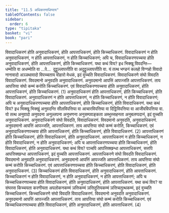 ```yaml
---
title: "11.5 अधिकरणाधिप्पाय"
tableOfContents: false
sidebar:
  order: 6
type: "tipitaka"
basket: "vi"
book: "pari"
---
```



<DynamicBreadcrumb />

<Division number="348" book="pari">

<Paragraph number="1730" book="pari">
विवादाधिकरणं होति अनुवादाधिकरणं, होति आपत्ताधिकरणं, होति किच्चाधिकरणं. विवादाधिकरणं न होति अनुवादाधिकरणं, न होति आपत्ताधिकरणं, न होति किच्चाधिकरणं; अपि च, विवादाधिकरणपच्चया होति अनुवादाधिकरणं, होति आपत्ताधिकरणं, होति किच्चाधिकरणं. यथा कथं विय? इध भिक्खू विवदन्ति—  धम्मोति वा अधम्मोति वा …पे…  दुट्ठुल्लापत्तीति वा अदुट्ठुल्लापत्तीति वा. यं तत्थ भण्डनं कलहो विग्गहो विवादो नानावादो अञ्ञथावादो विपच्चताय वोहारो मेधकं, इदं वुच्चति विवादाधिकरणं. विवादाधिकरणे संघो विवदति विवादाधिकरणं. विवदमानो अनुवदति अनुवादाधिकरणं. अनुवदमानो आपत्तिं आपज्जति आपत्ताधिकरणं. ताय आपत्तिया संघो कम्मं करोति किच्चाधिकरणं. एवं विवादाधिकरणपच्चया होति अनुवादाधिकरणं, होति आपत्ताधिकरणं, होति किच्चाधिकरणं. (1)
</Paragraph>

<Paragraph number="1731" book="pari">
अनुवादाधिकरणं होति आपत्ताधिकरणं, होति किच्चाधिकरणं, होति विवादाधिकरणं. अनुवादाधिकरणं न होति आपत्ताधिकरणं, न होति किच्चाधिकरणं, न होति विवादाधिकरणं; अपि च अनुवादाधिकरणपच्चया होति आपत्ताधिकरणं, होति किच्चाधिकरणं, होति विवादाधिकरणं. यथा कथं विय? इध भिक्खू भिक्खुं अनुवदन्ति सीलविपत्तिया वा आचारविपत्तिया वा दिट्ठिविपत्तिया वा आजीवविपत्तिया वा. यो तत्थ अनुवादो अनुवदना अनुल्लपना अनुभणना अनुसम्पवङ्कता अब्भुस्सहनता अनुबलप्पदानं, इदं वुच्चति अनुवादाधिकरणं. अनुवादाधिकरणे संघो विवदति, विवादाधिकरणं. विवदमानो अनुवदति, अनुवादाधिकरणं. अनुवदमानो आपत्तिं आपज्जति, आपत्ताधिकरणं. ताय आपत्तिया संघो कम्मं करोति, किच्चाधिकरणं. एवं अनुवादाधिकरणपच्चया होति आपत्ताधिकरणं, होति किच्चाधिकरणं, होति विवादाधिकरणं. (2)
</Paragraph>

<Paragraph number="1732" book="pari">
आपत्ताधिकरणं होति किच्चाधिकरणं, होति विवादाधिकरणं, होति अनुवादाधिकरणं. आपत्ताधिकरणं न होति किच्चाधिकरणं, न होति विवादाधिकरणं, न होति अनुवादाधिकरणं; अपि च आपत्ताधिकरणपच्चया होति किच्चाधिकरणं, होति विवादाधिकरणं, होति अनुवादाधिकरणं. यथा कथं विय? पञ्चपि आपत्तिक्खन्धा आपत्ताधिकरणं, सत्तपि आपत्तिक्खन्धा आपत्ताधिकरणं, इदं वुच्चति आपत्ताधिकरणं. आपत्ताधिकरणे संघो विवदति विवादाधिकरणं. विवदमानो अनुवदति अनुवादाधिकरणं. अनुवदमानो आपत्तिं आपज्जति आपत्ताधिकरणं. ताय आपत्तिया संघो कम्मं करोति किच्चाधिकरणं. एवं आपत्ताधिकरणपच्चया होति किच्चाधिकरणं, होति विवादाधिकरणं, होति अनुवादाधिकरणं. (3)
</Paragraph>

<Paragraph number="1733" book="pari">
किच्चाधिकरणं होति विवादाधिकरणं, होति अनुवादाधिकरणं, होति आपत्ताधिकरणं. किच्चाधिकरणं न होति विवादाधिकरणं, न होति अनुवादाधिकरणं, न होति आपत्ताधिकरणं; अपि च किच्चाधिकरणपच्चया होति विवादाधिकरणं, होति अनुवादाधिकरणं, होति आपत्ताधिकरणं. यथा कथं विय? या संघस्स किच्चयता करणीयता अपलोकनकम्मं ञत्तिकम्मं ञत्तिदुतियकम्मं ञत्तिचतुत्थकम्मं, इदं वुच्चति किच्चाधिकरणं. किच्चाधिकरणे संघो विवदति विवादाधिकरणं. विवदमानो अनुवदति अनुवादाधिकरणं. अनुवदमानो आपत्तिं आपज्जति आपत्ताधिकरणं. ताय आपत्तिया संघो कम्मं करोति किच्चाधिकरणं. एवं किच्चाधिकरणपच्चया होति विवादाधिकरणं, होति अनुवादाधिकरणं, होति आपत्ताधिकरणं. (4)
</Paragraph>
</Division>